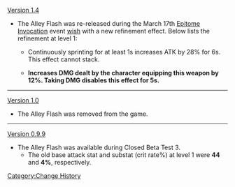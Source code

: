 [[Version 1.4]]
*The Alley Flash was re-released during the March 17th [[Epitome Invocation/2021-03-17|Epitome Invocation]] event [[wish]] with a new refinement effect. Below lists the refinement at level 1:
**{{Color|Old effect:}} Continuously sprinting for at least 1s increases ATK by 28% for 6s. This effect cannot stack.
**{{Color|New effect:}} '''Increases DMG dealt by the character equipping this weapon by 12%. Taking DMG disables this effect for 5s.'''
----
[[Version 1.0]]
*The Alley Flash was removed from the game.
----
[[Version 0.9.9]]
*The Alley Flash was available during Closed Beta Test 3.
**The old base attack stat and substat (crit rate%) at level 1 were '''44''' and '''4%''', respectively.
<noinclude>[[Category:Change History]]</noinclude>